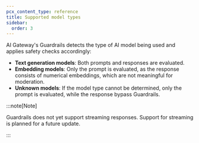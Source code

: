 ```yaml
---
pcx_content_type: reference
title: Supported model types
sidebar:
  order: 3
---
```


AI Gateway's Guardrails detects the type of AI model being used and applies safety checks accordingly:

- **Text generation models**: Both prompts and responses are evaluated.
- **Embedding models**: Only the prompt is evaluated, as the response consists of numerical embeddings, which are not meaningful for moderation.
- **Unknown models**: If the model type cannot be determined, only the prompt is evaluated, while the response bypass Guardrails.

:::note[Note]

Guardrails does not yet support streaming responses. Support for streaming is planned for a future update.

:::
